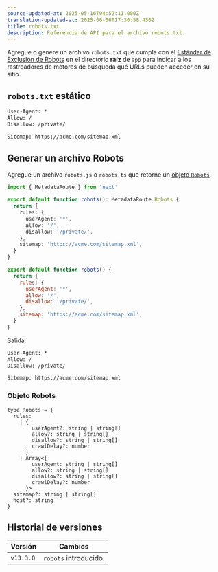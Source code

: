 ```yaml
---
source-updated-at: 2025-05-16T04:52:11.000Z
translation-updated-at: 2025-06-06T17:30:58.450Z
title: robots.txt
description: Referencia de API para el archivo robots.txt.
---
```


Agregue o genere un archivo `robots.txt` que cumpla con el [Estándar de Exclusión de Robots](https://en.wikipedia.org/wiki/Robots.txt#Standard) en el directorio **raíz** de `app` para indicar a los rastreadores de motores de búsqueda qué URLs pueden acceder en su sitio.

## `robots.txt` estático

```txt filename="app/robots.txt"
User-Agent: *
Allow: /
Disallow: /private/

Sitemap: https://acme.com/sitemap.xml
```

## Generar un archivo Robots

Agregue un archivo `robots.js` o `robots.ts` que retorne un [objeto `Robots`](#robots-object).

```ts filename="app/robots.ts" switcher
import { MetadataRoute } from 'next'

export default function robots(): MetadataRoute.Robots {
  return {
    rules: {
      userAgent: '*',
      allow: '/',
      disallow: '/private/',
    },
    sitemap: 'https://acme.com/sitemap.xml',
  }
}
```

```js filename="app/robots.js" switcher
export default function robots() {
  return {
    rules: {
      userAgent: '*',
      allow: '/',
      disallow: '/private/',
    },
    sitemap: 'https://acme.com/sitemap.xml',
  }
}
```

Salida:

```txt
User-Agent: *
Allow: /
Disallow: /private/

Sitemap: https://acme.com/sitemap.xml
```

### Objeto Robots

```tsx
type Robots = {
  rules:
    | {
        userAgent?: string | string[]
        allow?: string | string[]
        disallow?: string | string[]
        crawlDelay?: number
      }
    | Array<{
        userAgent: string | string[]
        allow?: string | string[]
        disallow?: string | string[]
        crawlDelay?: number
      }>
  sitemap?: string | string[]
  host?: string
}
```

## Historial de versiones

| Versión   | Cambios              |
| --------- | -------------------- |
| `v13.3.0` | `robots` introducido. |